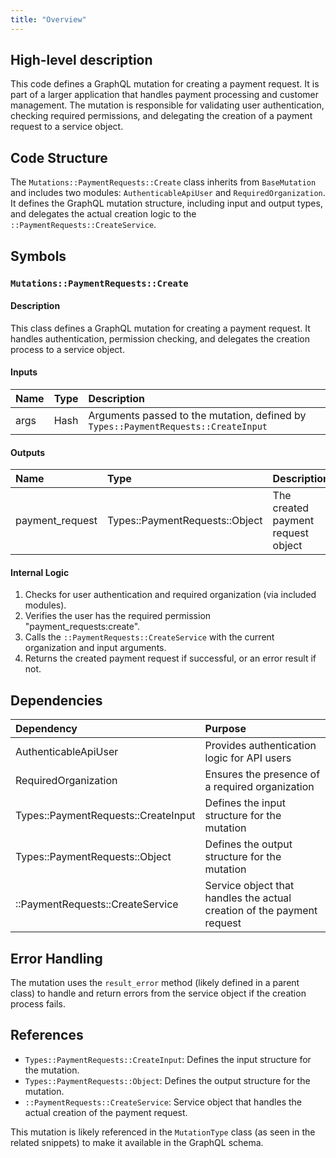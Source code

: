 ```yaml
---
title: "Overview"
---
```


## High-level description
This code defines a GraphQL mutation for creating a payment request. It is part of a larger application that handles payment processing and customer management. The mutation is responsible for validating user authentication, checking required permissions, and delegating the creation of a payment request to a service object.

## Code Structure
The `Mutations::PaymentRequests::Create` class inherits from `BaseMutation` and includes two modules: `AuthenticableApiUser` and `RequiredOrganization`. It defines the GraphQL mutation structure, including input and output types, and delegates the actual creation logic to the `::PaymentRequests::CreateService`.

## Symbols

### `Mutations::PaymentRequests::Create`
#### Description
This class defines a GraphQL mutation for creating a payment request. It handles authentication, permission checking, and delegates the creation process to a service object.

#### Inputs
| Name | Type | Description |
|:-----|:-----|:------------|
| args | Hash | Arguments passed to the mutation, defined by `Types::PaymentRequests::CreateInput` |

#### Outputs
| Name | Type | Description |
|:-----|:-----|:------------|
| payment_request | Types::PaymentRequests::Object | The created payment request object |

#### Internal Logic
1. Checks for user authentication and required organization (via included modules).
2. Verifies the user has the required permission "payment_requests:create".
3. Calls the `::PaymentRequests::CreateService` with the current organization and input arguments.
4. Returns the created payment request if successful, or an error result if not.

## Dependencies
| Dependency | Purpose |
|:-----------|:--------|
| AuthenticableApiUser | Provides authentication logic for API users |
| RequiredOrganization | Ensures the presence of a required organization |
| Types::PaymentRequests::CreateInput | Defines the input structure for the mutation |
| Types::PaymentRequests::Object | Defines the output structure for the mutation |
| ::PaymentRequests::CreateService | Service object that handles the actual creation of the payment request |

## Error Handling
The mutation uses the `result_error` method (likely defined in a parent class) to handle and return errors from the service object if the creation process fails.

## References
- `Types::PaymentRequests::CreateInput`: Defines the input structure for the mutation.
- `Types::PaymentRequests::Object`: Defines the output structure for the mutation.
- `::PaymentRequests::CreateService`: Service object that handles the actual creation of the payment request.

This mutation is likely referenced in the `MutationType` class (as seen in the related snippets) to make it available in the GraphQL schema.